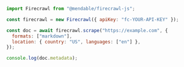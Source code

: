 ```js Node
import Firecrawl from "@mendable/firecrawl-js";

const firecrawl = new Firecrawl({ apiKey: "fc-YOUR-API-KEY" });

const doc = await firecrawl.scrape("https://example.com", {
  formats: ["markdown"],
  location: { country: "US", languages: ["en"] },
});

console.log(doc.metadata);
```

